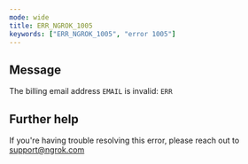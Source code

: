 ```yaml
---
mode: wide
title: ERR_NGROK_1005
keywords: ["ERR_NGROK_1005", "error 1005"]
---
```


## Message

The billing email address `EMAIL` is invalid: `ERR`

## Further help

If you're having trouble resolving this error, please reach out to [support@ngrok.com](mailto:support@ngrok.com?subject=Help%20with%20ERR_NGROK_1005)

